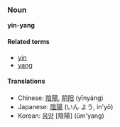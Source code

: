 ===Noun===
'''yin-yang'''

====Related terms====
*[[yin]]
*[[yang]]

====Translations====
*Chinese: [[陰陽]], [[阴阳]] (yīnyáng)
*Japanese: [[陰陽]] (いん よう, in'yō)
*Korean: [[음양]] [陰陽] (ŭm'yang)